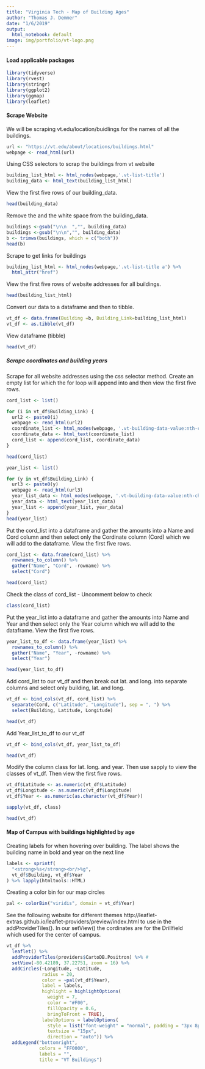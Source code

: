 ```yaml
---
title: "Virginia Tech - Map of Building Ages"
author: "Thomas J. Demmer"
date: "1/6/2019"
output:
  html_notebook: default
image: img/portfolio/vt-logo.png
---
```



#### Load applicable packages
```r
library(tidyverse)
library(rvest)
library(stringr)
library(ggplot2)
library(ggmap)
library(leaflet)
```

#### Scrape Website
We will be scraping vt.edu/location/buidlings for the names of all the buildings.
```r

url <- "https://vt.edu/about/locations/buildings.html"
webpage <- read_html(url)
```

Using CSS selectors to scrap the buildings from vt website
```r
building_list_html <- html_nodes(webpage,'.vt-list-title')
building_data <- html_text(building_list_html)
```

View the first five rows of our building_data.
```r
head(building_data)
```


Remove the \n\n and the white space from the building_data.
```r
buildings <-gsub("\n\n  ","", building_data)
buildings <-gsub("\n\n","", building_data)
b <- trimws(buildings, which = c("both"))
head(b)
```

Scrape to get links for buildings
```r

building_list_html <- html_nodes(webpage,'.vt-list-title a') %>%
  html_attr("href")
```

View the first five rows of website addresses for all buildings.
```r
head(building_list_html)
```

Convert our data to a dataframe and then to tibble.
```r

vt_df <- data.frame(Building =b, Building_Link=building_list_html)
vt_df <- as.tibble(vt_df)
```

View dataframe (tibble)
```r
head(vt_df)
```

##### Scrape coordinates and building years

Scrape for all website addresses using the css selector method. Create an empty list for which the for loop will append into and then view the first five rows.
```r
cord_list <- list()

for (i in vt_df$Building_Link) {
  url2 <- paste0(i)
  webpage <- read_html(url2)
  coordinate_list <- html_nodes(webpage, '.vt-building-data-value:nth-child(8)')
  coordinate_data <- html_text(coordinate_list)
  cord_list <- append(cord_list, coordinate_data)
}

head(cord_list)
```

```r

year_list <- list()

for (y in vt_df$Building_Link) {
  url3 <- paste0(y)
  webpage <- read_html(url3)
  year_list_data <- html_nodes(webpage, '.vt-building-data-value:nth-child(2)')
  year_data <- html_text(year_list_data)
  year_list <- append(year_list, year_data)
}
head(year_list)
```


Put the cord_list into a dataframe and gather the amounts into a Name and Cord column and then select only the Cordinate column (Cord) which we will add to the dataframe. View the first five rows.

```r

cord_list <- data.frame(cord_list) %>%
  rownames_to_column() %>%
  gather("Name", "Cord", -rowname) %>%
  select("Cord")

head(cord_list)
```

Check the class of cord_list - Uncomment below to check
```r
class(cord_list)
```

Put the year_list into a dataframe and gather the amounts into Name and Year and then select only the Year column which we will add to the dataframe. View the first five rows.
```r

year_list_to_df <- data.frame(year_list) %>%
  rownames_to_column() %>%
  gather("Name", "Year", -rowname) %>%
  select("Year")

head(year_list_to_df)
```


Add cord_list to our vt_df and then break out lat. and long. into separate columns and select only building, lat. and long.
```r
vt_df <- bind_cols(vt_df, cord_list) %>%
  separate(Cord, c("Latitude", "Longitude"), sep = ", ") %>%
  select(Building, Latitude, Longitude)

head(vt_df)
```

Add Year_list_to_df to our vt_df
```r

vt_df <- bind_cols(vt_df, year_list_to_df)

head(vt_df)
```


Modify the column class for lat. long. and year. Then use sapply to view the classes of vt_df.  Then view the first five rows.
```r
vt_df$Latitude <- as.numeric(vt_df$Latitude)
vt_df$Longitude <- as.numeric(vt_df$Longitude)
vt_df$Year <- as.numeric(as.character(vt_df$Year))

sapply(vt_df, class)

head(vt_df)
```


#### Map of Campus with buildings highlighted by age

Creating labels for when hovering over building. The label shows the building name in bold and year on the next line
```r
labels <- sprintf(
  "<strong>%s</strong><br/>%g",
  vt_df$Building, vt_df$Year
) %>% lapply(htmltools::HTML)
```

Creating a color bin for our map circles
```r
pal <- colorBin("viridis", domain = vt_df$Year)
```


See the following website for different themes http://leaflet-extras.github.io/leaflet-providers/preview/index.html to use in the addProviderTiles().  In our setView() the cordinates are for the Drillfield which used for the center of campus.
```r
vt_df %>%
  leaflet() %>%
  addProviderTiles(providers$CartoDB.Positron) %>% # 
  setView(-80.42189, 37.22751, zoom = 16) %>% 
  addCircles(~Longitude, ~Latitude,
             radius = 20,
             color = ~pal(vt_df$Year),
             label = labels,
             highlight = highlightOptions(
               weight = 7,
               color = "#F00",
               fillOpacity = 0.6,
               bringToFront = TRUE),
             labelOptions = labelOptions(
               style = list("font-weight" = "normal", padding = "3px 8px"),
               textsize = "15px",
               direction = "auto")) %>%
  addLegend("bottomright",
            colors = "FF0000",
            labels = "",
            title = "VT Buildings")
```

```r

```

